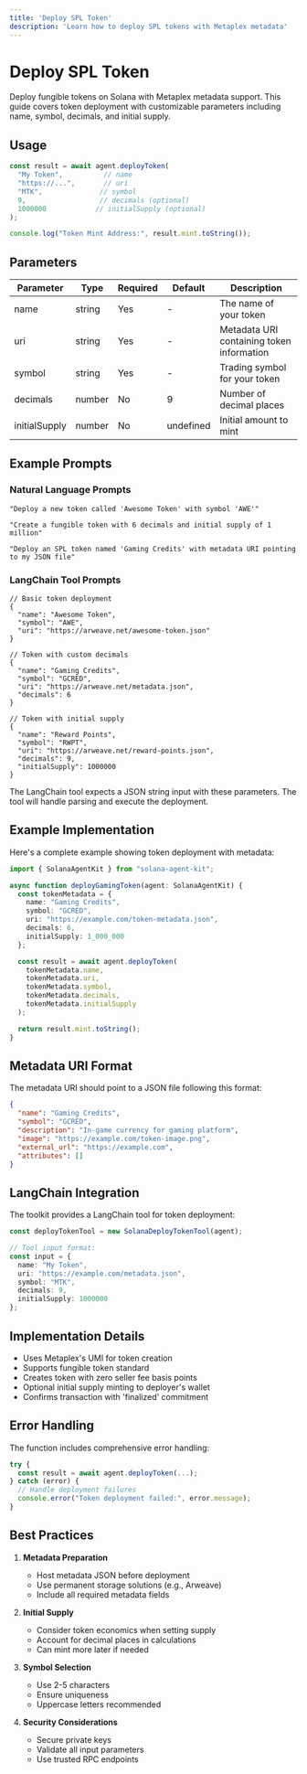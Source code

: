 ```yaml
---
title: 'Deploy SPL Token'
description: 'Learn how to deploy SPL tokens with Metaplex metadata'
---
```


# Deploy SPL Token

Deploy fungible tokens on Solana with Metaplex metadata support. This guide covers token deployment with customizable parameters including name, symbol, decimals, and initial supply.

## Usage

```typescript
const result = await agent.deployToken(
  "My Token",          // name
  "https://...",       // uri
  "MTK",              // symbol
  9,                  // decimals (optional)
  1000000            // initialSupply (optional)
);

console.log("Token Mint Address:", result.mint.toString());
```

## Parameters

| Parameter | Type | Required | Default | Description |
| --------- | ---- | -------- | ------- | ----------- |
| name | string | Yes | - | The name of your token |
| uri | string | Yes | - | Metadata URI containing token information |
| symbol | string | Yes | - | Trading symbol for your token |
| decimals | number | No | 9 | Number of decimal places |
| initialSupply | number | No | undefined | Initial amount to mint |

## Example Prompts

### Natural Language Prompts
```text
"Deploy a new token called 'Awesome Token' with symbol 'AWE'"

"Create a fungible token with 6 decimals and initial supply of 1 million"

"Deploy an SPL token named 'Gaming Credits' with metadata URI pointing to my JSON file"
```

### LangChain Tool Prompts
```text
// Basic token deployment
{
  "name": "Awesome Token",
  "symbol": "AWE",
  "uri": "https://arweave.net/awesome-token.json"
}

// Token with custom decimals
{
  "name": "Gaming Credits",
  "symbol": "GCRED",
  "uri": "https://arweave.net/metadata.json",
  "decimals": 6
}

// Token with initial supply
{
  "name": "Reward Points",
  "symbol": "RWPT",
  "uri": "https://arweave.net/reward-points.json",
  "decimals": 9,
  "initialSupply": 1000000
}
```

The LangChain tool expects a JSON string input with these parameters. The tool will handle parsing and execute the deployment.

## Example Implementation

Here's a complete example showing token deployment with metadata:

```typescript
import { SolanaAgentKit } from "solana-agent-kit";

async function deployGamingToken(agent: SolanaAgentKit) {
  const tokenMetadata = {
    name: "Gaming Credits",
    symbol: "GCRED",
    uri: "https://example.com/token-metadata.json",
    decimals: 6,
    initialSupply: 1_000_000
  };

  const result = await agent.deployToken(
    tokenMetadata.name,
    tokenMetadata.uri,
    tokenMetadata.symbol,
    tokenMetadata.decimals,
    tokenMetadata.initialSupply
  );

  return result.mint.toString();
}
```

## Metadata URI Format

The metadata URI should point to a JSON file following this format:

```json
{
  "name": "Gaming Credits",
  "symbol": "GCRED",
  "description": "In-game currency for gaming platform",
  "image": "https://example.com/token-image.png",
  "external_url": "https://example.com",
  "attributes": []
}
```

## LangChain Integration

The toolkit provides a LangChain tool for token deployment:

```typescript
const deployTokenTool = new SolanaDeployTokenTool(agent);

// Tool input format:
const input = {
  name: "My Token",
  uri: "https://example.com/metadata.json",
  symbol: "MTK",
  decimals: 9,
  initialSupply: 1000000
};
```

## Implementation Details

- Uses Metaplex's UMI for token creation
- Supports fungible token standard
- Creates token with zero seller fee basis points
- Optional initial supply minting to deployer's wallet
- Confirms transaction with 'finalized' commitment

## Error Handling

The function includes comprehensive error handling:

```typescript
try {
  const result = await agent.deployToken(...);
} catch (error) {
  // Handle deployment failures
  console.error("Token deployment failed:", error.message);
}
```

## Best Practices

1. **Metadata Preparation**
   - Host metadata JSON before deployment
   - Use permanent storage solutions (e.g., Arweave)
   - Include all required metadata fields

2. **Initial Supply**
   - Consider token economics when setting supply
   - Account for decimal places in calculations
   - Can mint more later if needed

3. **Symbol Selection**
   - Use 2-5 characters
   - Ensure uniqueness
   - Uppercase letters recommended

4. **Security Considerations**
   - Secure private keys
   - Validate all input parameters
   - Use trusted RPC endpoints